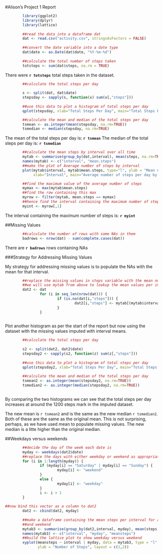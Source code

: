 #Alison's Project 1 Report

```r
        library(ggplot2)
        library(dplyr)
        library(lattice)
        
        ##read the data into a dataframe dat
        dat <- read.csv("activity.csv", stringsAsFactors = FALSE)
        
        ##convert the date variable into a date type
        dat$date <- as.Date(dat$date, "%Y-%m-%d")
        
        ##calculate the total number of steps taken
        totsteps <- sum(dat$steps, na.rm = TRUE)
```

There were **`r totsteps`** total steps taken in the dataset.

```r

        ##calculate the total steps per day
        
        s <- split(dat, dat$date)
        stepsday <- sapply(s, function(x) sum(x[,"steps"]))
        
        ##use this data to plot a histogram of total steps per day
        qplot(stepsday, xlab="Total Steps Per Day", main="Total Steps Per Day", binwidth=1000)
```

```r
        ##calculate the mean and median of the total steps per day
        tsmean <- as.integer(mean(stepsday, na.rm=TRUE))
        tsmedian <- median(stepsday, na.rm=TRUE)
```

The mean of the total steps per day is: **`r tsmean`**
The median of the total steps per day is: **`r tsmedian`**

```r
        ##calculate the mean steps by interval over all time
        mytab <- summarise(group_by(dat,interval), mean(steps, na.rm=TRUE))
        names(mytab) <- c("interval", "mean.steps")
        ##make the plot of Average number of steps by interval
        plot(mytab$interval, mytab$mean.steps, type="l", ylab = "Mean number of Steps", 
             xlab="Interval", main="Average number of steps per day by Interval")
```

```r
        ##find the maximum value of the average number of steps
        mymax <- max(mytab$mean.steps)
        ##find the row containing this max
        myrow <- filter(mytab, mean.steps == mymax)
        ##hence find the interval containing the maximum number of steps
        myint <- myrow[,1]
```

The interval containing the maximum number of steps is: **`r myint`**

##Missing Values

```r
        ##calculate the number of rows with some NAs in them
        badrows <- nrow(dat) - sum(complete.cases(dat))
```

There are **`r badrows`** rows containing NAs

###Strategy for Addressing Missing Values

My strategy for addressing missing values is to populate the NAs with the mean for that interval.

```r
        ##replace the missing values in steps variable with the mean number of steps for that interval
        ##we will use mytab from above to lookup the mean values per interval
        dat2 <- dat
                for (i in seq_len(nrow(dat))) {
                        if (is.na(dat[i,"steps"])) { 
                                dat2[i,"steps"] <- mytab[(mytab$interval==dat[i,"interval"]),2]
                        }     
                }
             
```

Plot another histogram as per the start of the report but now using the dataset with the missing values imputed with interval means.

```r
        ##calculate the total steps per day
        
        s2 <- split(dat2, dat2$date)
        stepsday2 <- sapply(s2, function(z) sum(z[,"steps"]))
        
        ##use this data to plot a histogram of total steps per day
        qplot(stepsday2, xlab="Total Steps Per Day", main="Total Steps Per Day", binwidth=1000) 
        
        ##calculate the mean and median of the total steps per day
        tsmean2 <- as.integer(mean(stepsday2, na.rm=TRUE))
        tsmedian2 <- as.integer(median(stepsday2, na.rm=TRUE))
        
```        

By comparing the two histograms we can see that the total steps per day increases at around the 1200 steps mark in the imputed dataset.

The new mean is `r tsmean2` and is the same as the new median `r tsmedian2`. Both of these are the same as the original mean. This is not surprising, perhaps, as we have used mean to populate missing values. The new median is a litte higher than the original median.

##Weekdays versus weekends

```r
        ##decide the day of the week each date is
        myday <- weekdays(dat2$date)
        ##replace the days with either weekday or weekend as appropriate
        for (i in 1:length(myday)) {
                if (myday[i] == "Saturday" | myday[i] == "Sunday") {
                        myday[i] <- "weekend"       
                }
                else {
                        myday[i] <- "weekday"
                }
                i <- i + 1
        }
        
##now bind this vector as a column to dat2
        dat2 <- cbind(dat2, myday)
        
        ##make a dataframe containing the mean steps per interval for all days dependent on weekday
        ##and weekend
        mytab3 <- summarise(group_by(dat2,interval, myday), mean(steps, na.rm=TRUE))
        names(mytab3) <- c("interval", "myday", "meansteps")
        ##build the lattice plot to show weekday versus weekend
        xyplot(meansteps ~ interval | myday, data = mytab3, type = "l", 
               ylab = "Number of Steps", layout = c(1,2))
        
```        


